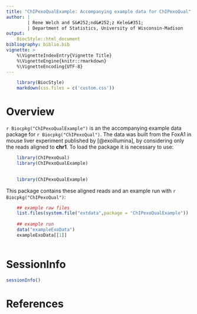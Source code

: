 ```yaml
---
title: "ChIPexoQualExample: Accompanying example data for ChIPexoQual"
author: |
        | Rene Welch and S&#252;nd&#252;z Kele&#351;
        | Department of Statistics, University of Wisconsin-Madison
output: 
    BiocStyle::html_document
bibliography: biblio.bib        
vignette: >
    %\VignetteIndexEntry{Vignette Title}
    %\VignetteEngine{knitr::rmarkdown}
    %\VignetteEncoding{UTF-8}  
---
```


<meta http-equiv="content-type" content="text/html;charset=utf-8" />

```r

    library(BiocStyle)
    markdown(css.files = c('custom.css'))

```

# Overview

`r Biocpkg("ChIPexoQualExample")` is an the accompanying example data package for `r Biocpkg("ChIPexoQual")`. The data was built from the FoxA1 in mouse liver experiment published by [@exoillumina], by considering only the reads aligned to **chr1**. To load the package it is necessary to use:

```r
    
    library(ChIPexoQual)
    library(ChIPexoQualExample)
    
```    

```r

    library(ChIPexoQualExample)

```

This package contains these aligned reads and an example run with `r Biocpkg("ChIPexoQual")`:

```r
    
    ## example raw files
    list.files(system.file("extdata",package = "ChIPexoQualExample"))
    
    ## example run
    data("exampleExoData")
    exampleExoData[[1]]
    
```

# SessionInfo

```r
sessionInfo()
```

# References


